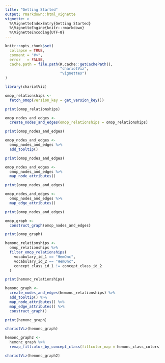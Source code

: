 ```yaml
---
title: "Getting Started"
output: rmarkdown::html_vignette
vignette: >
  %\VignetteIndexEntry{Getting Started}
  %\VignetteEngine{knitr::rmarkdown}
  %\VignetteEncoding{UTF-8}
---
```


```r
knitr::opts_chunk$set(
  collapse = TRUE,
  comment = "#>",
  error   = FALSE,
  cache.path = file.path(R.cache::getCachePath(),
                         "chariotViz",
                         "vignettes")
)
```

```r
library(chariotViz)
```

```r
omop_relationships <- 
  fetch_omop(version_key = get_version_key())

print(omop_relationships)
```

```r
omop_nodes_and_edges <- 
  create_nodes_and_edges(omop_relationships = omop_relationships)

print(omop_nodes_and_edges)
```


```r
omop_nodes_and_edges <- 
  omop_nodes_and_edges %>% 
  add_tooltip()

print(omop_nodes_and_edges)
```


```r
omop_nodes_and_edges <- 
  omop_nodes_and_edges %>%
  map_node_attributes()

print(omop_nodes_and_edges)
```

```r
omop_nodes_and_edges <- 
  omop_nodes_and_edges %>% 
  map_edge_attributes()

print(omop_nodes_and_edges)
```

```r
omop_graph <- 
  construct_graph(omop_nodes_and_edges)

print(omop_graph)
```


```r
hemonc_relationships <- 
  omop_relationships %>% 
  filter_omop_relationships(
    vocabulary_id_1 == "HemOnc",
    vocabulary_id_2 == "HemOnc",
    concept_class_id_1 != concept_class_id_2
  )

print(hemonc_relationships)
```

```r
hemonc_graph <- 
  create_nodes_and_edges(hemonc_relationships) %>% 
  add_tooltip() %>% 
  map_node_attributes() %>% 
  map_edge_attributes() %>% 
  construct_graph()

print(hemonc_graph)
```

```r
chariotViz(hemonc_graph)
```

```r
hemonc_graph2 <- 
  hemonc_graph %>% 
  remap_fillcolor_by_concept_class(fillcolor_map = hemonc_class_colors)

chariotViz(hemonc_graph2)
```

